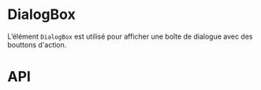 
<Meta of={DialogBoxStories} />

# DialogBox

L’élément `DialogBox` est utilisé pour afficher une boîte de dialogue avec des bouttons d'action.

<Canvas of={DialogBoxStories.Default}  />

# API

<Controls of={DialogBoxStories.Default} />